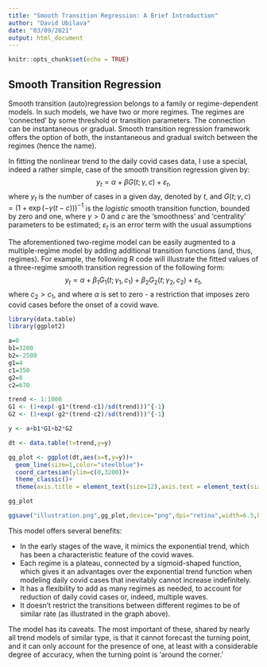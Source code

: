 ```yaml
---
title: "Smooth Transition Regression: A Brief Introduction"
author: "David Ubilava"
date: "03/09/2021"
output: html_document
---
```


```r
knitr::opts_chunk$set(echo = TRUE)
```

## Smooth Transition Regression

Smooth transition (auto)regression belongs to a family or regime-dependent models. In such models, we have two or more regimes. The regimes are 'connected' by some threshold or transition parameters. The connection can be instantaneous or gradual. Smooth transition regression framework offers the option of both, the instantaneous and gradual switch between  the regimes (hence the name). 

In fitting the nonlinear trend to the daily covid cases data, I use a special, indeed a rather simple, case of the smooth transition regression given by: $$y_t = \alpha+\beta G(t;\gamma,c)+\varepsilon_t,$$ where $y_t$ is the number of cases in a given day, denoted by $t$, and $G(t;\gamma,c) = (1+\exp(-\gamma(t-c)))^{-1}$ is the *logistic* smooth transition function, bounded by zero and one, where $\gamma > 0$ and $c$ are the 'smoothness' and 'centrality' parameters to be estimated; $\varepsilon_t$ is an error term with the usual assumptions

The aforementioned two-regime model can be easily augmented to a multiple-regime model by adding additional transition functions (and, thus, regimes). For example, the following R code will illustrate the fitted values of a three-regime smooth transition regression of the following form: $$y_t = \alpha+\beta_1 G_1(t;\gamma_1,c_1)+\beta_2 G_2(t;\gamma_2,c_2)+\varepsilon_t,$$ where $c_2 > c_1$, and where $\alpha$ is set to zero - a restriction that imposes zero covid cases before the onset of a covid wave.  

```r
library(data.table)
library(ggplot2)

a=0
b1=3200
b2=-2500
g1=4
c1=350
g2=8
c2=670

trend <- 1:1000
G1 <- (1+exp(-g1*(trend-c1)/sd(trend)))^{-1}
G2 <- (1+exp(-g2*(trend-c2)/sd(trend)))^{-1}

y <- a+b1*G1+b2*G2

dt <- data.table(t=trend,y=y)

gg_plot <- ggplot(dt,aes(x=t,y=y))+
  geom_line(size=1,color="steelblue")+
  coord_cartesian(ylim=c(0,3200))+
  theme_classic()+
  theme(axis.title = element_text(size=12),axis.text = element_text(size=10))

gg_plot

ggsave("illustration.png",gg_plot,device="png",dpi="retina",width=6.5,height=3.5)
```

This model offers several benefits:

- In the early stages of the wave, it mimics the exponential trend, which has been a characteristic feature of the covid waves.
- Each regime is a plateau, connected by a sigmoid-shaped function, which gives it an advantages over the exponential trend function when modeling daily covid cases that inevitably cannot increase indefinitely.
- It has a flexibility to add as many regimes as needed, to account for reduction of daily covid cases or, indeed, multiple waves.
- It doesn't restrict the transitions between different regimes to be of similar rate (as illustrated in the graph above).

The model has its caveats. The most important of these, shared by nearly all trend models of similar type, is that it cannot forecast the turning point, and it can only account for the presence of one, at least with a considerable degree of accuracy, when the turning point is 'around the corner.' 